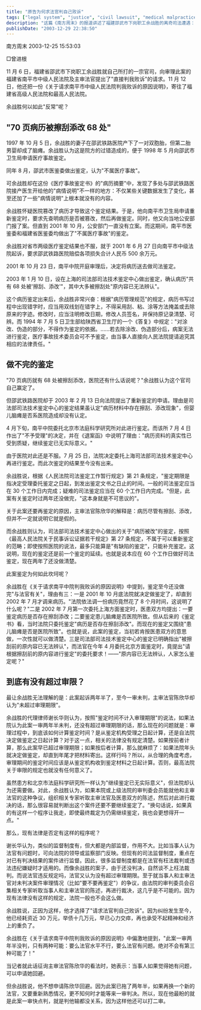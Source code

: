---
title: "原告为何求法官判自己败诉"
tags: ["legal system", "justice", "civil lawsuit", "medical malpractice", "judicial process", "china"]
description: "这篇《南方周末》的报道讲述了福建邵武市下岗职工余战胜的离奇司法遭遇：因认为医院人员过失导致儿子脑瘫，他提起医疗赔偿诉讼。虽然司法鉴定证实病历被篡改 68 处，但案件拖延两年半未判，令原告精神和经济负担沉重，最终不得不向法院提出'请求判我败诉'的异常请求，以期能获得二审机会。"
publishDate: "2003-12-29 22:38:50"
---

南方周末 2003-12-25 15:53:03

□曾进根

11 月 6 日，福建省邵武市下岗职工余战胜就自己所打的一宗官司，向审理此案的福建省南平市中级人民法院及主审法官提出了"直接判我败诉"的请求。11 月 12 日，他还把一份《关于请求南平市中级人民法院判我败诉的原因说明》，寄往了福建省高级人民法院和最高人民法院。

余战胜何以如此"反常"呢？

## "70 页病历被擦刮添改 68 处"

1997 年 10 月 5 日，余战胜的妻子在邵武铁路医院产下了一对双胞胎，但第二胎男婴却成了脑瘫。余战胜认为这是院方的过错造成的，便于 1998 年 5 月向邵武市卫生局申请医疗事故鉴定。

同年 8 月，邵武市医鉴委做出鉴定，认为"不属医疗事故"。

可余战胜却在这份《医疗事故鉴定书》的"病历摘要"中，发现了多处与邵武铁路医院接产医生开给他的"病情说明"不一样的地方：不仅某些关键数据发生了变化，甚至还加了一些"病情说明"上根本就没有的内容。

余战胜怀疑医院篡改了病历才导致这个鉴定结果。于是，他向南平市卫生局申请重新鉴定时，要求先查明病历是否被篡改，然后再做鉴定。同时，他又向当地公安部门报了案。但直到 2001 年 10 月，公安部门一直没有立案。而这期间，南平市医鉴委和福建省医鉴委均做出了"不属医疗事故"的鉴定。

余战胜对省市两级医疗鉴定结果也不服，就于 2001 年 6 月 27 日向南平市中级法院起诉，要求邵武铁路医院赔偿各项损失合计人民币 500 余万元。

2001 年 10 月 23 日，南平中院开庭审理后，决定将病历送去做司法鉴定。

2003 年 1 月 10 日，设在上海的司法部司法技术鉴定中心做出鉴定，确认病历"共有 68 处被'擦刮、添改'"，其中大多被擦刮处"原内容已无法辨认"。

这个病历鉴定出来后，余战胜非常兴奋：根据"病历管理规范"的规定，病历书写过程中出现错字时，应当用双线划在错字上，不得采用刮、粘、涂等方法掩盖或去除原来的字迹。修改时，应当注明修改日期，修改人员签名，并保持原记录清楚、可辨。而 1994 年 7 月 5 日卫生部给陕西省卫生厅的一个《答复》中规定："对涂改、伪造的部分，不得作为鉴定的依据。……若去除涂改、伪造部分后，病案无法进行鉴定，医疗事故技术委员会可不予鉴定，由当事人直接向人民法院提请追究其相应的法律责任。"

## 做不完的鉴定

"70 页病历就有 68 处被擦刮添改，医院还有什么话说呢？"余战胜认为这个官司自己赢定了。

但邵武铁路医院却于 2003 年 2 月 13 日向法院提出了重新鉴定的申请。理由是司法部司法技术鉴定中心的鉴定结果虽认定"病历材料中存在擦刮、添改现象"，但婴儿脑瘫是否系医院造成却没有认定。

4 月下旬，南平中院委托北京市法庭科学研究所对此进行鉴定。而该所 7 月 4 日作出了"不予受理"的决定，并在《退案函》中说明了理由："病历资料的真实性已受到质疑，继续鉴定已无实际意义。"

由于医院对此还是不服。7 月 25 日，法院决定委托上海司法部司法技术鉴定中心再进行鉴定。而此次鉴定的结果至今没有出来。

余战胜说，根据《人民法院司法鉴定工作暂行规定》第 21 条规定，"鉴定期限是指决定受理委托鉴定之日起，到发出鉴定文书之日止的时间。一般的司法鉴定应当在 30 个工作日内完成；疑难的司法鉴定应当在 60 个工作日内完成。"但是，此案有关鉴定时过两年还没做完，"这本身就是不可思议的"。

关于此案还要再鉴定的原因，主审法官陈欣华的解释是：病历尽管有擦刮、添改，但并不一定就说明它就是假的。

而余战胜则认为，司法部司法技术鉴定中心做出的关于"病历被改"的鉴定，按照《最高人民法院关于民事诉讼证据若干规定》第 27 条规定，不属于可以重新鉴定的范畴；即使按照医院的说法，最多只能算是"有缺陷的鉴定"，只能补充鉴定。这说明，现在的鉴定还是前一个鉴定的延续。也就是说本应在 60 个工作日做好司法鉴定，现在两年了还没做清楚。

此案鉴定为何如此坎坷呢？

余战胜在《关于请求南平中院判我败诉的原因说明》中提到，鉴定至今还没做完"与法官有关"，理由有三：一是 2001 年 10 月底法院就决定做鉴定了，却直到 2002 年 7 月才调来病历。"法院依法调一份病历竟然花了 8 个月时间，这说明了什么呢？"二是 2002 年 7 月第一次委托上海方面鉴定时，医患双方均提出：一要鉴定病历是否存在擦刮添改；二要鉴定患儿脑瘫是否医院所致。但从后来的《鉴定书》看，当时法院只委托鉴定"病历是否存在擦刮添改"。而现在的鉴定又围绕"患儿脑瘫是否是医院所致"。也就是说，此案的鉴定，当初若肯按医患双方的意思做，一次性就可以做清楚。三是司法部司法技术鉴定中心的鉴定已明确指出"被擦刮前的原内容已无法辨认"，而法官在今年 4 月委托北京方面鉴定时，竟提出"请根据擦刮前的原内容进行鉴定"的委托要求！——"原内容已无法辨认，人家怎么鉴定呢？"

## 到底有没有超过审限？

最让余战胜无法理解的是：此案起诉两年半了，至今一审未判，主审法官陈欣华却认为"未超过审理期限"。

余战胜的代理律师谢长华则认为，按照"鉴定时间不计入审理期限"的说法，如果法院认为此案一审两年半未判，还没有超过审理期限的话，那么现在的问题就是：审理过程中，到底该如何计算鉴定时间？是从鉴定机构受理之日起计算，还是自法院决定做鉴定之日起计算？对于这一点，相关的法律没有规定清楚。如果按前者计算，那么此案早已超过审理期限；如果按后者计算，那么就麻烦了：如果法院年头就决定做鉴定，却直到年尾才把材料寄出。这样行吗？所以，从合理的角度考虑，审理期间的鉴定时间应该是从鉴定机构收到鉴定材料之日起计算。否则，最高法院关于审限的规定也就没有任何意义了。

虽然患方和北京市法庭科学研究所一样认为"继续鉴定已无实际意义"，但法院却认为还需要做。对此，余战胜认为，如果本院或上级法院的审判委会员能就他和主审法官的这种争议，组织相关专家听取主审法官及医患双方的陈述，然后对此进行裁决的话，那么很容易就判断出这个案件还要不要继续鉴定了。"换句话说，如果真的有这样一个程序让我走，即使最终裁定为仍需继续鉴定，我也会更想得开一点。"

那么，现有法律是否定有这样的程序呢？

谢长华认为，类似的监督制度有，但大都是内部监督，作用不大。比如当事人认为法官有问题时，可向法院的领导或监察部门反映。但现有的司法监督制度，重点在对已有判决结果的案件进行监督。因此，很多监督制度都是在法官有枉法裁判或违法违纪嫌疑时才适用的。而像余战胜的案子，由于还没判决，自然谈不上枉法裁判。而说法官违反规定吗，法官又认为没有超过审理期限。至于就当事人和主审法官对未判决案件审理情况（比如"要不要再鉴定"）的争议，由法院的审判委员会召集相关专家听取当事人和主审法官的陈述，再进行裁决，这几乎是不可能的。因为现有法律没有这样的规定，法院一般也不会这么做。

余战胜说，正因为这样，他才选择了"请求法官判自己败诉"。因为纠纷发生至今，他已经耗资近 30 万元，举债十几万元，早已心力交瘁，再也承受不起精神和经济上的重负了。

余战胜在《关于请求南平中院判我败诉的原因说明》中偏激地提到，"此案一审两年半没判，只有两种可能：要么法官水平不行，要么法官有问题。绝对不会有第三种可能了！"

当记者就此话征询主审法官陈欣华的看法时，她表示：当事人如果觉得她有问题，可以申请她回避。

但余战胜说，他不想申请陈欣华回避。因为此案已拖了两年半，如果再换一个新的法官，又要重新熟悉情况，更不知何时才能等来一审判决。所以，现在他最盼的就是此案一审快点判，就是判他输都没关系，因为这样他还可以打二审。
